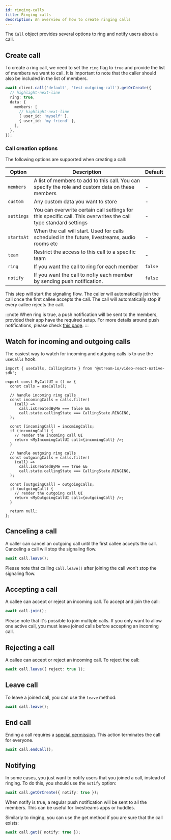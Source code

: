 ```yaml
---
id: ringing-calls
title: Ringing calls
description: An overview of how to create ringing calls
---
```


The `Call` object provides several options to ring and notify users about a call.

## Create call

To create a ring call, we need to set the `ring` flag to `true` and provide the list of members we want to call.
It is important to note that the caller should also be included in the list of members.

```typescript
await client.call('default', 'test-outgoing-call').getOrCreate({
  // highlight-next-line
  ring: true,
  data: {
    members: [
      // highlight-next-line
      { user_id: 'myself' },
      { user_id: 'my friend' },
    ],
  },
});
```

### Call creation options

The following options are supported when creating a call:

| Option     | Description                                                                                                     | Default |
| ---------- | --------------------------------------------------------------------------------------------------------------- | ------- |
| `members`  | A list of members to add to this call. You can specify the role and custom data on these members                | -       |
| `custom`   | Any custom data you want to store                                                                               | -       |
| `settings` | You can overwrite certain call settings for this specific call. This overwrites the call type standard settings | -       |
| `startsAt` | When the call will start. Used for calls scheduled in the future, livestreams, audio rooms etc                  | -       |
| `team`     | Restrict the access to this call to a specific team                                                             | -       |
| `ring`     | If you want the call to ring for each member                                                                    | `false` |
| `notify`   | If you want the call to nofiy each member by sending push notification.                                         | `false` |

This step will start the signaling flow.
The caller will automatically join the call once the first callee accepts the call.
The call will automatically stop if every callee rejects the call.

:::note
When ring is true, a push notification will be sent to the members, provided their app have the required setup.
For more details around push notifications, please check [this page](../../advanced/push-notifications/overview).
:::

## Watch for incoming and outgoing calls

The easiest way to watch for incoming and outgoing calls is to use the `useCalls` hook.

```tsx
import { useCalls, CallingState } from '@stream-io/video-react-native-sdk';

export const MyCallUI = () => {
  const calls = useCalls();

  // handle incoming ring calls
  const incomingCalls = calls.filter(
    (call) =>
      call.isCreatedByMe === false &&
      call.state.callingState === CallingState.RINGING,
  );

  const [incomingCall] = incomingCalls;
  if (incomingCall) {
    // render the incoming call UI
    return <MyIncomingCallUI call={incomingCall} />;
  }

  // handle outgoing ring calls
  const outgoingCalls = calls.filter(
    (call) =>
      call.isCreatedByMe === true &&
      call.state.callingState === CallingState.RINGING,
  );

  const [outgoingCall] = outgoingCalls;
  if (outgoingCall) {
    // render the outgoing call UI
    return <MyOutgoingCallUI call={outgoingCall} />;
  }

  return null;
};
```

## Canceling a call

A caller can cancel an outgoing call until the first callee accepts the call. Canceling a call will stop the signaling flow.

```typescript
await call.leave();
```

Please note that calling `call.leave()` after joining the call won't stop the signaling flow.

## Accepting a call

A callee can accept or reject an incoming call. To accept and join the call:

```typescript
await call.join();
```

Please note that it's possible to join multiple calls. If you only want to allow one active call, you must leave joined calls before accepting an incoming call.

## Rejecting a call

A callee can accept or reject an incoming call. To reject the call:

```typescript
await call.leave({ reject: true });
```

## Leave call

To leave a joined call, you can use the `leave` method:

```typescript
await call.leave();
```

## End call

Ending a call requires a [special permission](../../guides/permissions-and-moderation). This action terminates the call for everyone.

```typescript
await call.endCall();
```

## Notifying

In some cases, you just want to notify users that you joined a call, instead of ringing.
To do this, you should use the `notify` option:

```typescript
await call.getOrCreate({ notify: true });
```

When notify is true, a regular push notification will be sent to all the members.
This can be useful for livestreams apps or huddles.

Similarly to ringing, you can use the get method if you are sure that the call exists:

```typescript
await call.get({ notify: true });
```
